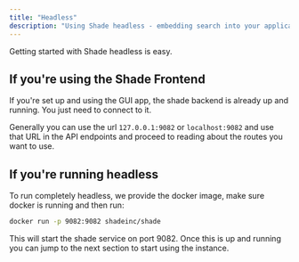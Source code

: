 ```yaml
---
title: "Headless"
description: "Using Shade headless - embedding search into your applications"
---
```


Getting started with Shade headless is easy.

## If you're using the Shade Frontend
If you're set up and using the GUI app, the shade backend is already up and running. You just need to connect to it.

Generally you can use the url `127.0.0.1:9082` or `localhost:9082` and use that URL in the API endpoints and proceed to
reading about the routes you want to use.

## If you're running headless
To run completely headless, we provide the docker image, make sure docker is running and then run:
```bash
docker run -p 9082:9082 shadeinc/shade
```

This will start the shade service on port 9082. Once this is up and running you can jump to the next section to start
using the instance.
